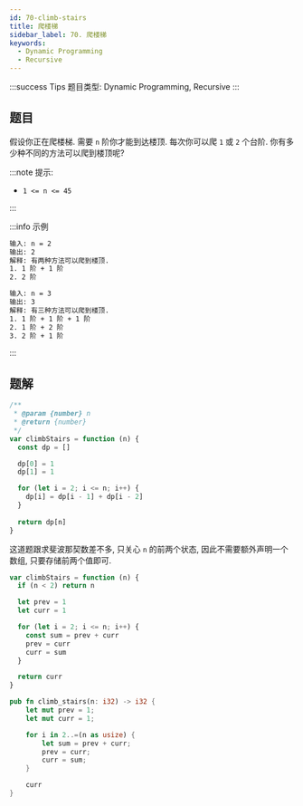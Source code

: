 ```yaml
---
id: 70-climb-stairs
title: 爬楼梯
sidebar_label: 70. 爬楼梯
keywords:
  - Dynamic Programming
  - Recursive
---
```


:::success Tips
题目类型: Dynamic Programming, Recursive
:::

## 题目

假设你正在爬楼梯. 需要 `n` 阶你才能到达楼顶. 每次你可以爬 `1` 或 `2` 个台阶. 你有多少种不同的方法可以爬到楼顶呢?

:::note 提示:

- `1 <= n <= 45`

:::

:::info 示例

```bash
输入: n = 2
输出: 2
解释: 有两种方法可以爬到楼顶.
1. 1 阶 + 1 阶
2. 2 阶
```

```bash
输入: n = 3
输出: 3
解释: 有三种方法可以爬到楼顶.
1. 1 阶 + 1 阶 + 1 阶
2. 1 阶 + 2 阶
3. 2 阶 + 1 阶
```

:::

## 题解


<Tabs>
  <TabItem value="JavaScript - 动态规划一维数组" label="JavaScript - 动态规划一维数组">

```ts
/**
 * @param {number} n
 * @return {number}
 */
var climbStairs = function (n) {
  const dp = []

  dp[0] = 1
  dp[1] = 1

  for (let i = 2; i <= n; i++) {
    dp[i] = dp[i - 1] + dp[i - 2]
  }
  
  return dp[n]
}
```

</TabItem>
<TabItem value="JavaScript - 动态规划" label="JavaScript - 动态规划" default>

这道题跟求斐波那契数差不多, 只关心 `n` 的前两个状态, 因此不需要额外声明一个数组, 只要存储前两个值即可.

```ts
var climbStairs = function (n) {
  if (n < 2) return n

  let prev = 1
  let curr = 1

  for (let i = 2; i <= n; i++) {
    const sum = prev + curr
    prev = curr
    curr = sum
  }

  return curr
}
```

</TabItem>
<TabItem value="Rust" label="Rust">

```rust
pub fn climb_stairs(n: i32) -> i32 {
    let mut prev = 1;
    let mut curr = 1;

    for i in 2..=(n as usize) {
        let sum = prev + curr;
        prev = curr;
        curr = sum;
    }

    curr
}
```

</TabItem>
</Tabs>
